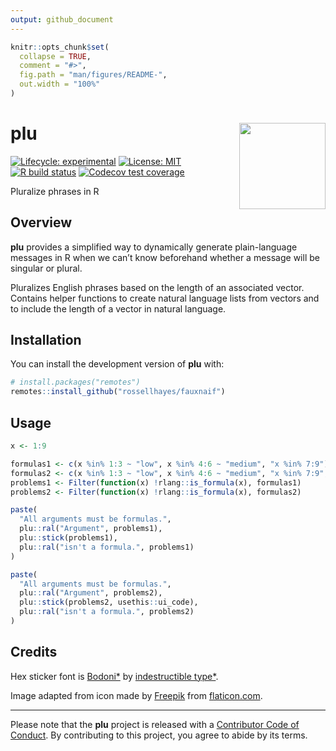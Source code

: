 ```yaml
---
output: github_document
---
```


<!-- README.md is generated from README.Rmd. Please edit that file -->

```r
knitr::opts_chunk$set(
  collapse = TRUE,
  comment = "#>",
  fig.path = "man/figures/README-",
  out.width = "100%"
)
```

# plu <img src="man/figures/logo.png?raw=TRUE" align="right" height="138" />

<!-- badges: start -->
[![Lifecycle: experimental](https://img.shields.io/badge/lifecycle-experimental-orange.svg)](https://www.tidyverse.org/lifecycle/#experimental)
[![License: MIT](https://img.shields.io/badge/license-MIT-blueviolet.svg)](https://opensource.org/licenses/MIT)
[![R build status](https://github.com/rossellhayes/plu/workflows/R-CMD-check/badge.svg)](https://github.com/rossellhayes/plu/actions)
[![Codecov test coverage](https://codecov.io/gh/rossellhayes/plu/branch/master/graph/badge.svg)](https://codecov.io/gh/rossellhayes/plu?branch=master)
<!-- badges: end -->

Pluralize phrases in R

## Overview

**plu** provides a simplified way to dynamically generate plain-language
messages in R when we can't know beforehand whether a message will be singular
or plural.

Pluralizes English phrases based on the length of an associated vector.
Contains helper functions to create natural language lists from vectors and to
include the length of a vector in natural language.

## Installation

You can install the development version of **plu** with:

```r
# install.packages("remotes")
remotes::install_github("rossellhayes/fauxnaif")
```

## Usage

```r
x <- 1:9
```


```r
formulas1 <- c(x %in% 1:3 ~ "low", x %in% 4:6 ~ "medium", "x %in% 7:9")
formulas2 <- c(x %in% 1:3 ~ "low", x %in% 4:6 ~ "medium", "x %in% 7:9", "high")
problems1 <- Filter(function(x) !rlang::is_formula(x), formulas1)
problems2 <- Filter(function(x) !rlang::is_formula(x), formulas2)

paste(
  "All arguments must be formulas.",
  plu::ral("Argument", problems1), 
  plu::stick(problems1),
  plu::ral("isn't a formula.", problems1)
)

paste(
  "All arguments must be formulas.",
  plu::ral("Argument", problems2), 
  plu::stick(problems2, usethis::ui_code),
  plu::ral("isn't a formula.", problems2)
)
```


## Credits

Hex sticker font is [Bodoni*](https://github.com/indestructible-type/Bodoni)
by [indestructible type*](https://indestructibletype.com/Home.html).

Image adapted from icon made by [Freepik](https://freepik.com) from
[flaticon.com](https://www.flaticon.com/free-icon/umbrella_2357382).

---

Please note that the **plu** project is released with a [Contributor Code of Conduct](https://contributor-covenant.org/version/2/0/CODE_OF_CONDUCT.html). By contributing to this project, you agree to abide by its terms.
